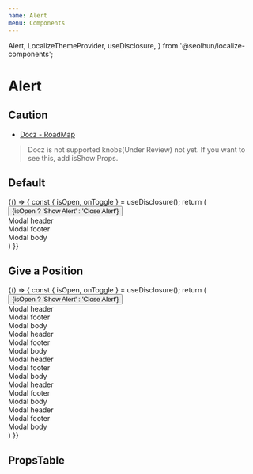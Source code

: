 ```yaml
---
name: Alert
menu: Components
---
```


  Alert,
  LocalizeThemeProvider,
  useDisclosure,
} from '@seolhun/localize-components';


# Alert

## Caution
- [Docz - RoadMap](http://feedback.docz.site/roadmap?sort=trending)

> Docz is not supported knobs(Under Review) not yet. If you want to see this, add isShow Props.

## Default

<Playground>
  {() => {
    const { isOpen, onToggle } = useDisclosure();
    return (
      <LocalizeThemeProvider>
        <Button onClick={onToggle}>
          {isOpen ? 'Show Alert' : 'Close Alert'}
        </Button>
        <Alert position='top-center' onClick={onToggle} isShow={isOpen}>
          <div>Modal header</div>
          <div>Modal footer</div>
          <div>Modal body</div>
        </Alert>
      </LocalizeThemeProvider>
    )
  }}
</Playground>

## Give a Position

<Playground>
  {() => {
    const { isOpen, onToggle } = useDisclosure();
    return (
      <LocalizeThemeProvider>
        <Button onClick={onToggle}>
          {isOpen ? 'Show Alert' : 'Close Alert'}
        </Button>
        <Alert position='top-center' onClick={onToggle} isShow={isOpen}>
          <div>Modal header</div>
          <div>Modal footer</div>
          <div>Modal body</div>
        </Alert>
        <Alert position='top-right' onClick={onToggle} isShow={isOpen}>
          <div>Modal header</div>
          <div>Modal footer</div>
          <div>Modal body</div>
        </Alert>
        <Alert position='right' onClick={onToggle} isShow={isOpen}>
          <div>Modal header</div>
          <div>Modal footer</div>
          <div>Modal body</div>
        </Alert>
        <Alert position='bottom-right' onClick={onToggle} isShow={isOpen}>
          <div>Modal header</div>
          <div>Modal footer</div>
          <div>Modal body</div>
        </Alert>
        <Alert position='bottom-center' onClick={onToggle} isShow={isOpen}>
          <div>Modal header</div>
          <div>Modal footer</div>
          <div>Modal body</div>
        </Alert>
      </LocalizeThemeProvider>
    )
  }}
</Playground>

## PropsTable

<Props of={AlertPropsTable} />
